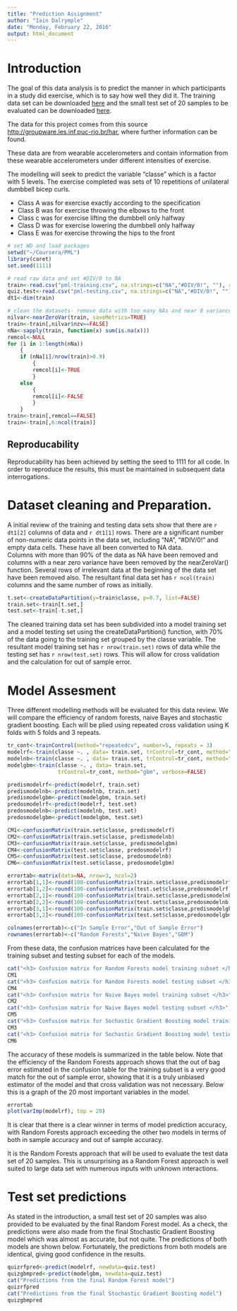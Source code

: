 ```yaml
---
title: "Prediction Assignment"
author: "Iain Dalrymple"
date: "Monday, February 22, 2016"
output: html_document
---
```


# Introduction
The goal of this data analysis is to predict the manner in which participants in a study did exercise, which is to say how well they did it. The training data set can be downloaded [here](https://d396qusza40orc.cloudfront.net/predmachlearn/pml-training.csv) and the small test set of 20 samples to be evaluated can be downloaded [here](https://d396qusza40orc.cloudfront.net/predmachlearn/pml-testing.csv).  

The data for this project comes from this source [http://groupware.les.inf.puc-rio.br/har](http://groupware.les.inf.puc-rio.br/har), where further information can be found. 

These data are from wearable accelerometers and contain information from these wearable accelerometers under different intensities of exercise. 

The modelling will seek to predict the variable "classe" which is a factor with 5 levels. The exercise completed was sets of 10 repetitions of unilateral dumbbell bicep curls.  

- Class A was for exercise exactly according to the specification
- Class B was for exercise throwing the elbows to the front
- Class c was for exercise lifting the dumbbell only halfway
- Class D was for exercise lowering the dumbbell only halfway
- Class E was for exercise throwing the hips to the front

```r
# set WD and load packages
setwd("~/Coursera/PML")
library(caret)
set.seed(1111)

# read raw data and set #DIV/0 to NA
train<-read.csv("pml-training.csv", na.strings=c("NA","#DIV/0!", ""), row.names=1)
quiz.test<-read.csv("pml-testing.csv", na.strings=c("NA","#DIV/0!", ""), row.names=1)
dt1<-dim(train)

# clean the datasets- remove data with too many NAs and near 0 variance
nilvar<-nearZeroVar(train, saveMetrics=TRUE)
train<-train[,nilvar$nzv==FALSE]
nNa<-sapply(train, function(x) sum(is.na(x)))
remcol<-NULL
for (i in 1:length(nNa))
    {
    if (nNa[i]/nrow(train)>0.9)
        {
        remcol[i]<-TRUE
        }
    else
        {
        remcol[i]<-FALSE
        }
    }
train<-train[,remcol==FALSE]
train<-train[,6:ncol(train)]

```

## Reproducability 
Reproducability has been achieved by setting the seed to 1111 for all code. In order to reproduce the results, this must be maintained in subsequent data interrogations. 

# Dataset cleaning and Preparation. 
A initial review of the training and testing data sets show that there are `r dt1[2]` columns of data and `r dt1[1]` rows. There are a significant number of non-numeric data points in the data set, including "NA", "#DIV/0!" and empty data cells. These have all been converted to NA data.  
Columns with more than 90% of the data as NA have been removed and columns with a near zero variance have been removed by the nearZeroVar() function. Several rows of irrelevant data at the beginning of the data set have been removed also. The resultant final data set has `r ncol(train)` columns and the same number of rows as initially. 

```r
t.set<-createDataPartition(y=train$classe, p=0.7, list=FALSE)
train.set<-train[t.set,]
test.set<-train[-t.set,]
```

The cleaned training data set has been subdivided into a model training set and a model testing set using the createDataPartition() function, with 70% of the data going to the training set grouped by the classe variable. The resultant model training set has `r nrow(train.set)` rows of data while the testing set has `r nrow(test.set)` rows. This will allow for cross validation and the calculation for out of sample error. 

# Model Assesment
Three different modelling methods will be evaluated for this data review. We will compare the efficiency of random forests, naive Bayes and stochastic gradient boosting. Each will be plied using repeated cross validation using K folds with 5 folds and 3 repeats.  

```r
tr_cont<-trainControl(method="repeatedcv", number=5, repeats = 3)
modelrf<-train(classe ~. , data= train.set, trControl=tr_cont, method="rf")
modelnb<-train(classe ~. , data= train.set, trControl=tr_cont, method="nb")
modelgbm<-train(classe ~. , data= train.set, 
                trControl=tr_cont, method="gbm", verbose=FALSE)

predismodelrf<-predict(modelrf, train.set)
predismodelnb<-predict(modelnb, train.set)
predismodelgbm<-predict(modelgbm, train.set)
predosmodelrf<-predict(modelrf, test.set)
predosmodelnb<-predict(modelnb, test.set)
predosmodelgbm<-predict(modelgbm, test.set)

CM1<-confusionMatrix(train.set$classe, predismodelrf)
CM2<-confusionMatrix(train.set$classe, predismodelnb)
CM3<-confusionMatrix(train.set$classe, predismodelgbm)
CM4<-confusionMatrix(test.set$classe, predosmodelrf)
CM5<-confusionMatrix(test.set$classe, predosmodelnb)
CM6<-confusionMatrix(test.set$classe, predosmodelgbm)

errortab<-matrix(data=NA, nrow=3, ncol=2)
errortab[1,1]<-round(100-confusionMatrix(train.set$classe,predismodelrf)$overall[1]*100,1)
errortab[1,2]<-round(100-confusionMatrix(test.set$classe,predosmodelrf)$overall[1]*100,1)
errortab[2,1]<-round(100-confusionMatrix(train.set$classe,predismodelnb)$overall[1]*100,1)
errortab[2,2]<-round(100-confusionMatrix(test.set$classe,predosmodelnb)$overall[1]*100,1)
errortab[3,1]<-round(100-confusionMatrix(train.set$classe,predismodelgbm)$overall[1]*100,1)
errortab[3,2]<-round(100-confusionMatrix(test.set$classe,predosmodelgbm)$overall[1]*100,1)

colnames(errortab)<-c("In Sample Error","Out of Sample Error")
rownames(errortab)<-c("Random Forests","Naive Bayes","GBM")

```

From these data, the confusion matrices have been calculated for the training subset and testing subset for each of the models. 

```r
cat("<h3> Confusion matrix for Random Forests model training subset </h3>")
CM1
cat("<h3> Confusion matrix for Random Forests model testing subset </h3>")
CM4
cat("<h3> Confusion matrix for Naive Bayes model training subset </h3>")
CM2
cat("<h3> Confusion matrix for Naive Bayes model testing subset </h3>")
CM5
cat("<h3> Confusion matrix for Sochastic Gradient Boosting model training subset </h3>")
CM3
cat("<h3> Confusion matrix for Sochastic Gradient Boosting model testing subset </h3>")
CM6
```

The accuracy of these models is summarized in the table below. Note that the efficiency of the Random Forests approach shows that the out of bag error estimated in the confusion table for the training subset is a very good match for the out of sample error, showing that it is a truly unbiased estimator of the model and that cross validation was not necessary. Below this is a graph of the 20 most important variables in the model. 

```r
errortab
plot(varImp(modelrf), top = 20)
```

It is clear that there is a clear winner in terms of model prediction accuracy, with Random Forests approach exceeding the other two models in terms of both in sample accuracy and out of sample accuracy. 

It is the Random Forests approach that will be used to evaluate the  test data set of 20 samples. This is unsurprising as a Random Forest approach is well suited to large data set with numerous inputs with unknown interactions. 

# Test set predictions
As stated in the introduction, a small test set of 20 samples was also provided to be evaluated by the final Random Forest model. As a check, the predictions were also made from the final Stochastic Gradient Boosting model which was almost as accurate, but not quite. The predictions of both models are shown below. Fortunately, the predictions from both models are identical, giving good confidence in the results. 

```r
quizrfpred<-predict(modelrf, newdata=quiz.test)
quizgbmpred<-predict(modelgbm, newdata=quiz.test)
cat("Predictions from the final Random Forest model")
quizrfpred
cat("Predictions from the final Stochastic Gradient Boosting model")
quizgbmpred
```



